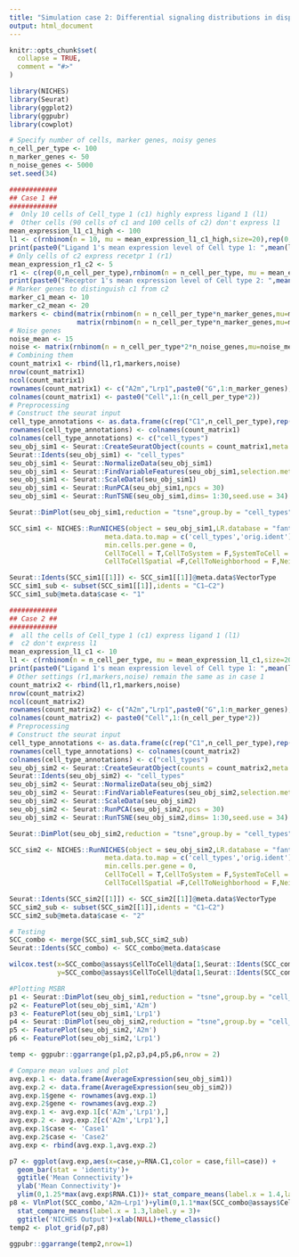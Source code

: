```yaml
---
title: "Simulation case 2: Differential signaling distributions in disparate experimental conditions"
output: html_document
---
```


```r
knitr::opts_chunk$set(
  collapse = TRUE,
  comment = "#>"
)
```

```r
library(NICHES)
library(Seurat)
library(ggplot2)
library(ggpubr)
library(cowplot)
```


```r
# Specify number of cells, marker genes, noisy genes 
n_cell_per_type <- 100
n_marker_genes <- 50
n_noise_genes <- 5000
set.seed(34)
```


```r
############
## Case 1 ##
############
#  Only 10 cells of Cell_type 1 (c1) highly express ligand 1 (l1)
#  Other cells (90 cells of c1 and 100 cells of c2) don't express l1
mean_expression_l1_c1_high <- 100
l1 <- c(rnbinom(n = 10, mu = mean_expression_l1_c1_high,size=20),rep(0,90),rep(0,n_cell_per_type))
print(paste0("Ligand 1's mean expression level of Cell type 1: ",mean(l1[1:n_cell_per_type])))
# Only cells of c2 express recetpr 1 (r1)
mean_expression_r1_c2 <- 5
r1 <- c(rep(0,n_cell_per_type),rnbinom(n = n_cell_per_type, mu = mean_expression_r1_c2,size=20))
print(paste0("Receptor 1's mean expression level of Cell type 2: ",mean(r1[(n_cell_per_type+1):length(r1)])))
# Marker genes to distinguish c1 from c2
marker_c1_mean <- 10
marker_c2_mean <- 20
markers <- cbind(matrix(rnbinom(n = n_cell_per_type*n_marker_genes,mu=marker_c1_mean,size=20),nrow = n_marker_genes,ncol = n_cell_per_type),
                 matrix(rnbinom(n = n_cell_per_type*n_marker_genes,mu=marker_c2_mean,size=20),nrow = n_marker_genes,ncol = n_cell_per_type))
# Noise genes
noise_mean <- 15
noise <- matrix(rnbinom(n = n_cell_per_type*2*n_noise_genes,mu=noise_mean,size=20),nrow = n_noise_genes,ncol = n_cell_per_type*2)
# Combining them
count_matrix1 <- rbind(l1,r1,markers,noise)
nrow(count_matrix1)
ncol(count_matrix1)
rownames(count_matrix1) <- c("A2m","Lrp1",paste0("G",1:n_marker_genes),paste0("N",1:n_noise_genes))
colnames(count_matrix1) <- paste0("Cell",1:(n_cell_per_type*2))
# Preprocessing
# Construct the seurat input
cell_type_annotations <- as.data.frame(c(rep("C1",n_cell_per_type),rep("C2",n_cell_per_type)))
rownames(cell_type_annotations) <- colnames(count_matrix1)
colnames(cell_type_annotations) <- c("cell_types")
seu_obj_sim1 <- Seurat::CreateSeuratObject(counts = count_matrix1,meta.data=cell_type_annotations)
Seurat::Idents(seu_obj_sim1) <- "cell_types"
seu_obj_sim1 <- Seurat::NormalizeData(seu_obj_sim1)
seu_obj_sim1 <- Seurat::FindVariableFeatures(seu_obj_sim1,selection.method="disp")
seu_obj_sim1 <- Seurat::ScaleData(seu_obj_sim1)
seu_obj_sim1 <- Seurat::RunPCA(seu_obj_sim1,npcs = 30)
seu_obj_sim1 <- Seurat::RunTSNE(seu_obj_sim1,dims= 1:30,seed.use = 34)
```


```r
Seurat::DimPlot(seu_obj_sim1,reduction = "tsne",group.by = "cell_types")
```

```r
SCC_sim1 <- NICHES::RunNICHES(object = seu_obj_sim1,LR.database = "fantom5",species = "mouse",assay = "RNA",
                        meta.data.to.map = c('cell_types','orig.ident'), min.cells.per.ident = 0,
                        min.cells.per.gene = 0,
                        CellToCell = T,CellToSystem = F,SystemToCell = F,
                        CellToCellSpatial =F,CellToNeighborhood = F,NeighborhoodToCell =F)

Seurat::Idents(SCC_sim1[[1]]) <- SCC_sim1[[1]]@meta.data$VectorType
SCC_sim1_sub <- subset(SCC_sim1[[1]],idents = "C1—C2")
SCC_sim1_sub@meta.data$case <- "1"

```

```r
############
## Case 2 ##
############
#  all the cells of Cell_type 1 (c1) express ligand 1 (l1)
#  c2 don't express l1
mean_expression_l1_c1 <- 10
l1 <- c(rnbinom(n = n_cell_per_type, mu = mean_expression_l1_c1,size=20),rep(0,n_cell_per_type))
print(paste0("Ligand 1's mean expression level of Cell type 1: ",mean(l1[1:n_cell_per_type])))
# Other settings (r1,markers,noise) remain the same as in case 1
count_matrix2 <- rbind(l1,r1,markers,noise)
nrow(count_matrix2)
ncol(count_matrix2)
rownames(count_matrix2) <- c("A2m","Lrp1",paste0("G",1:n_marker_genes),paste0("N",1:n_noise_genes))
colnames(count_matrix2) <- paste0("Cell",1:(n_cell_per_type*2))
# Preprocessing
# Construct the seurat input
cell_type_annotations <- as.data.frame(c(rep("C1",n_cell_per_type),rep("C2",n_cell_per_type)))
rownames(cell_type_annotations) <- colnames(count_matrix2)
colnames(cell_type_annotations) <- c("cell_types")
seu_obj_sim2 <- Seurat::CreateSeuratObject(counts = count_matrix2,meta.data=cell_type_annotations)
Seurat::Idents(seu_obj_sim2) <- "cell_types"
seu_obj_sim2 <- Seurat::NormalizeData(seu_obj_sim2)
seu_obj_sim2 <- Seurat::FindVariableFeatures(seu_obj_sim2,selection.method="disp")
seu_obj_sim2 <- Seurat::ScaleData(seu_obj_sim2)
seu_obj_sim2 <- Seurat::RunPCA(seu_obj_sim2,npcs = 30)
seu_obj_sim2 <- Seurat::RunTSNE(seu_obj_sim2,dims= 1:30,seed.use = 34)
```

```r
Seurat::DimPlot(seu_obj_sim2,reduction = "tsne",group.by = "cell_types")
```

```r
SCC_sim2 <- NICHES::RunNICHES(object = seu_obj_sim2,LR.database = "fantom5",species = "mouse",assay = "RNA",
                        meta.data.to.map = c('cell_types','orig.ident'),min.cells.per.ident = 0,
                        min.cells.per.gene = 0,
                        CellToCell = T,CellToSystem = F,SystemToCell = F,
                        CellToCellSpatial =F,CellToNeighborhood = F,NeighborhoodToCell =F)

Seurat::Idents(SCC_sim2[[1]]) <- SCC_sim2[[1]]@meta.data$VectorType
SCC_sim2_sub <- subset(SCC_sim2[[1]],idents = "C1—C2")
SCC_sim2_sub@meta.data$case <- "2"
```

```r
# Testing
SCC_combo <- merge(SCC_sim1_sub,SCC_sim2_sub)
Seurat::Idents(SCC_combo) <- SCC_combo@meta.data$case

wilcox.test(x=SCC_combo@assays$CellToCell@data[1,Seurat::Idents(SCC_combo)=="1"],
            y=SCC_combo@assays$CellToCell@data[1,Seurat::Idents(SCC_combo)=="2"])
```

```r
#Plotting MSBR
p1 <- Seurat::DimPlot(seu_obj_sim1,reduction = "tsne",group.by = "cell_types")+ggtitle('Case1')
p2 <- FeaturePlot(seu_obj_sim1,'A2m')
p3 <- FeaturePlot(seu_obj_sim1,'Lrp1')
p4 <- Seurat::DimPlot(seu_obj_sim2,reduction = "tsne",group.by = "cell_types")+ggtitle('Case2')
p5 <- FeaturePlot(seu_obj_sim2,'A2m')
p6 <- FeaturePlot(seu_obj_sim2,'Lrp1')

temp <- ggpubr::ggarrange(p1,p2,p3,p4,p5,p6,nrow = 2)

```




```r
# Compare mean values and plot
avg.exp.1 <- data.frame(AverageExpression(seu_obj_sim1))
avg.exp.2 <- data.frame(AverageExpression(seu_obj_sim2))
avg.exp.1$gene <- rownames(avg.exp.1)
avg.exp.2$gene <- rownames(avg.exp.2)
avg.exp.1 <- avg.exp.1[c('A2m','Lrp1'),]
avg.exp.2 <- avg.exp.2[c('A2m','Lrp1'),]
avg.exp.1$case <- 'Case1'
avg.exp.2$case <- 'Case2'
avg.exp <- rbind(avg.exp.1,avg.exp.2)

p7 <- ggplot(avg.exp,aes(x=case,y=RNA.C1,color = case,fill=case)) +
  geom_bar(stat = 'identity')+
  ggtitle('Mean Connectivity')+
  ylab('Mean Connectivity')+
  ylim(0,1.25*max(avg.exp$RNA.C1))+ stat_compare_means(label.x = 1.4,label.y = 1.6)+theme_classic()
p8 <- VlnPlot(SCC_combo,'A2m—Lrp1')+ylim(0,1.1*max(SCC_combo@assays$CellToCell@data))+ 
  stat_compare_means(label.x = 1.3,label.y = 3)+
  ggtitle('NICHES Output')+xlab(NULL)+theme_classic()
temp2 <- plot_grid(p7,p8)
```

```r
ggpubr::ggarrange(temp2,nrow=1)
```

